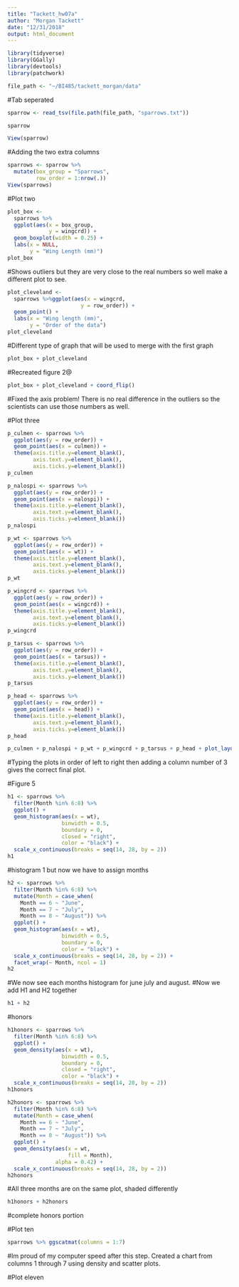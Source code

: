 ```yaml
---
title: "Tackett_hw07a"
author: "Morgan Tackett"
date: "12/31/2018"
output: html_document
---
```

```r
library(tidyverse)
library(GGally)
library(devtools)
library(patchwork)
```

```r
file_path <- "~/BI485/tackett_morgan/data"
```
#Tab seperated
```r
sparrow <- read_tsv(file.path(file_path, "sparrows.txt"))
```
```r
sparrow
```
```r
View(sparrow)
```
#Adding the two extra columns
```r
sparrows <- sparrow %>% 
  mutate(box_group = "Sparrows",
         row_order = 1:nrow(.))
View(sparrows)
```

#Plot two
```r
plot_box <-
  sparrows %>%
  ggplot(aes(x = box_group, 
             y = wingcrd)) +
  geom_boxplot(width = 0.25) + 
  labs(x = NULL,
       y = "Wing Length (mm)")
plot_box
```
#Shows outliers but they are very close to the real numbers so well make a different plot to see.
```r
plot_cleveland <-
  sparrows %>%ggplot(aes(x = wingcrd,
                       y = row_order)) +
  geom_point() + 
  labs(x = "Wing length (mm)", 
       y = "Order of the data")
plot_cleveland
```
#Different type of graph that will be used to merge with the first graph
```r
plot_box + plot_cleveland
```
#Recreated figure 2@
```r
plot_box + plot_cleveland + coord_flip()
```
#Fixed the axis problem! There is no real difference in the outliers so the scientists can use those numbers as well. 

#Plot three
```r
p_culmen <- sparrows %>% 
  ggplot(aes(y = row_order)) +
  geom_point(aes(x = culmen)) +
  theme(axis.title.y=element_blank(),
        axis.text.y=element_blank(),
        axis.ticks.y=element_blank())
p_culmen
```
```r
p_nalospi <- sparrows %>% 
  ggplot(aes(y = row_order)) +
  geom_point(aes(x = nalospi)) +
  theme(axis.title.y=element_blank(),
        axis.text.y=element_blank(),
        axis.ticks.y=element_blank())
p_nalospi
```
```r
p_wt <- sparrows %>% 
  ggplot(aes(y = row_order)) +
  geom_point(aes(x = wt)) +
  theme(axis.title.y=element_blank(),
        axis.text.y=element_blank(),
        axis.ticks.y=element_blank())
p_wt
```
```r
p_wingcrd <- sparrows %>% 
  ggplot(aes(y = row_order)) +
  geom_point(aes(x = wingcrd)) +
  theme(axis.title.y=element_blank(),
        axis.text.y=element_blank(),
        axis.ticks.y=element_blank())
p_wingcrd
```
```r
p_tarsus <- sparrows %>% 
  ggplot(aes(y = row_order)) +
  geom_point(aes(x = tarsus)) +
  theme(axis.title.y=element_blank(),
        axis.text.y=element_blank(),
        axis.ticks.y=element_blank())
p_tarsus
```
```r
p_head <- sparrows %>% 
  ggplot(aes(y = row_order)) +
  geom_point(aes(x = head)) +
  theme(axis.title.y=element_blank(),
        axis.text.y=element_blank(),
        axis.ticks.y=element_blank())
p_head
```
```r
p_culmen + p_nalospi + p_wt + p_wingcrd + p_tarsus + p_head + plot_layout(ncol = 3)
```
#Typing the plots in order of left to right then adding a column number of 3 gives the correct final plot. 

#Figure 5
```r
h1 <- sparrows %>%
  filter(Month %in% 6:8) %>%
  ggplot() +
  geom_histogram(aes(x = wt),
                 binwidth = 0.5,
                 boundary = 0,
                 closed = "right",
                 color = "black") +
  scale_x_continuous(breaks = seq(14, 28, by = 2))
h1
```
#histogram 1 but now we have to assign months
```r
h2 <- sparrows %>%
  filter(Month %in% 6:8) %>% 
  mutate(Month = case_when(
    Month == 6 ~ "June",
    Month == 7 ~ "July",
    Month == 8 ~ "August")) %>% 
  ggplot() +
  geom_histogram(aes(x = wt),
                 binwidth = 0.5,
                 boundary = 0,
                 color = "black") +
  scale_x_continuous(breaks = seq(14, 28, by = 2)) +
  facet_wrap(~ Month, ncol = 1)
h2
```
#We now see each months histogram for june july and august. 
#Now we add H1 and H2 together
```r
h1 + h2
```

#honors 
```r
h1honors <- sparrows %>%
  filter(Month %in% 6:8) %>%
  ggplot() +
  geom_density(aes(x = wt),
                 binwidth = 0.5,
                 boundary = 0,
                 closed = "right",
                 color = "black") +
  scale_x_continuous(breaks = seq(14, 28, by = 2))
h1honors
```
```r
h2honors <- sparrows %>%
  filter(Month %in% 6:8) %>% 
  mutate(Month = case_when(
    Month == 6 ~ "June",
    Month == 7 ~ "July",
    Month == 8 ~ "August")) %>% 
  ggplot() +
  geom_density(aes(x = wt,
                   fill = Month),
               alpha = 0.42) +
  scale_x_continuous(breaks = seq(14, 28, by = 2)) 
h2honors
```
#All three months are on the same plot, shaded differently
```r
h1honors + h2honors
```
#complete honors portion

#Plot ten
```r
sparrows %>% ggscatmat(columns = 1:7)
```
#Im proud of my computer speed after this step. Created a chart from columns 1 through 7 using density and scatter plots.

#Plot eleven


